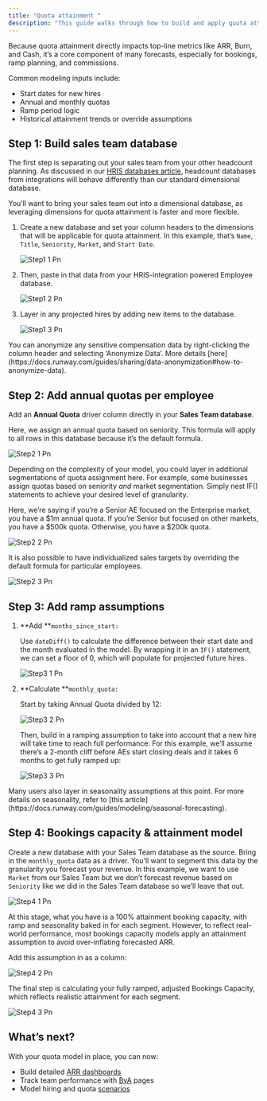 ```yaml
---
title: "Quota attainment "
description: "This guide walks through how to build and apply quota attainment models in Runway. "
---
```


Because quota attainment directly impacts top-line metrics like ARR, Burn, and Cash, it’s a core component of many forecasts, especially for bookings, ramp planning, and commissions.

Common modeling inputs include:

- Start dates for new hires
- Annual and monthly quotas
- Ramp period logic
- Historical attainment trends or override assumptions

## Step 1: Build sales team database

The first step is separating out your sales team from your other headcount planning. As discussed in our [HRIS databases article](https://docs.runway.com/concepts/databases/hris-databases), headcount databases from integrations will behave differently than our standard dimensional database.

You’ll want to bring your sales team out into a dimensional database, as leveraging dimensions for quota attainment is faster and more flexible.

1. Create a new database and set your column headers to the dimensions that will be applicable for quota attainment. In this example, that’s `Name`, `Title`, `Seniority`, `Market`, and `Start Date`.

   ![Step1 1 Pn](/images/quota/step1-1.png)
2. Then, paste in that data from your HRIS-integration powered Employee database.

   ![Step1 2 Pn](/images/quota/step1-2.png)
3. Layer in any projected hires by adding new items to the database.

   ![Step1 3 Pn](/images/quota/step1-3.png)

<Info>
  You can anonymize any sensitive compensation data by right-clicking the column header and selecting ‘Anonymize Data’. More details [here](https://docs.runway.com/guides/sharing/data-anonymization#how-to-anonymize-data).
</Info>

## Step 2: Add annual quotas per employee

Add an **Annual Quota** driver column directly in your **Sales Team database**.

Here, we assign an annual quota based on seniority. This formula will apply to all rows in this database because it’s the default formula.

![Step2 1 Pn](/images/quota/step2-1.png)

Depending on the complexity of your model, you could layer in additional segmentations of quota assignment here. For example, some businesses assign quotas based on seniority _and_ market segmentation. Simply nest IF() statements to achieve your desired level of granularity.

Here, we’re saying if you’re a Senior AE focused on the Enterprise market, you have a \$1m annual quota. If you’re Senior but focused on other markets, you have a \$500k quota. Otherwise, you have a \$200k quota.

![Step2 2 Pn](/images/quota/step2-2.png)

It is also possible to have individualized sales targets by overriding the default formula for particular employees.

![Step2 3 Pn](/images/quota/step2-3.png)

## Step 3: Add ramp assumptions

1. **Add **`months_since_start:`

   Use `dateDiff()` to calculate the difference between their start date and the month evaluated in the model. By wrapping it in an `IF()` statement, we can set a floor of 0, which will populate for projected future hires.

   ![Step3 1 Pn](/images/quota/step3-1.png)
2. **Calculate **`monthly_quota:`

   Start by taking Annual Quota divided by 12:

   ![Step3 2 Pn](/images/quota/step3-2.png)

   Then, build in a ramping assumption to take into account that a new hire will take time to reach full performance. For this example, we’ll assume there’s a 2-month cliff before AEs start closing deals and it takes 6 months to get fully ramped up:

   ![Step3 3 Pn](/images/quota/step3-3.png)

<Info>
  Many users also layer in seasonality assumptions at this point. For more details on seasonality, refer to [this article](https://docs.runway.com/guides/modeling/seasonal-forecasting).
</Info>

## Step 4: Bookings capacity & attainment model

Create a new database with your Sales Team database as the source. Bring in the `monthly_quota` data as a driver. You’ll want to segment this data by the granularity you forecast your revenue. In this example, we want to use `Market` from our Sales Team but we don’t forecast revenue based on `Seniority` like we did in the Sales Team database so we’ll leave that out.

![Step4 1 Pn](/images/quota/step4-1.png)

At this stage, what you have is a 100% attainment booking capacity, with ramp and seasonality baked in for each segment. However, to reflect real-world performance, most bookings capacity models apply an attainment assumption to avoid over-inflating forecasted ARR.

Add this assumption in as a column:

![Step4 2 Pn](/images/quota/step4-2.png)

The final step is calculating your fully ramped, adjusted Bookings Capacity, which reflects realistic attainment for each segment.

![Step4 3 Pn](/images/quota/step4-3.png)

## What’s next?

With your quota model in place, you can now:

- Build detailed [ARR dashboards](https://docs.runway.com/concepts/pages/pages-basics)
- Track team performance with [BvA](https://docs.runway.com/guides/modeling/bva) pages
- Model hiring and quota [scenarios](https://docs.runway.com/concepts/scenarios)